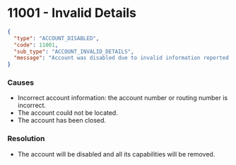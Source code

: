 # 11001 - Invalid Details

```json
{
  "type": "ACCOUNT_DISABLED",
  "code": 11001,
  "sub_type": "ACCOUNT_INVALID_DETAILS",
  "message": "Account was disabled due to invalid information reported by the financial institution."
}
```

### Causes
- Incorrect account information: the account number or routing number is incorrect.
- The account could not be located.
- The account has been closed.

### Resolution
- The account will be disabled and all its capabilities will be removed.
